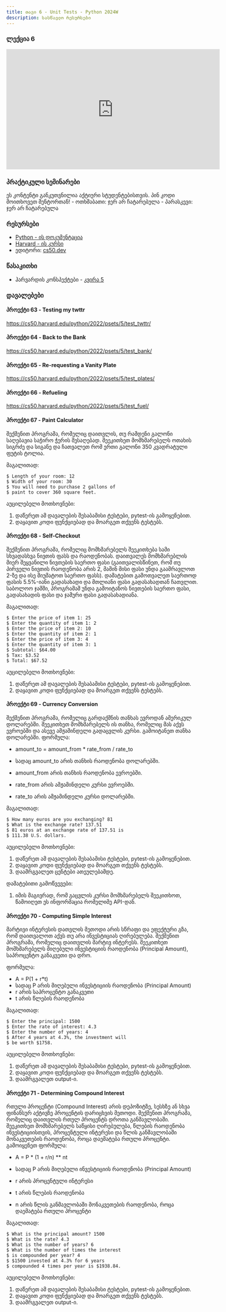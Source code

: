 ```yaml
---
title: თავი 6 - Unit Tests - Python 2024W
description: სასწავლო რესურსები
---
```


### ლექცია 6
<iframe width="560" height="315" src="https://www.youtube.com/embed/iW0dPtjcx1Y" title="YouTube video player" frameBorder="0" allow="accelerometer; autoplay; clipboard-write; encrypted-media; gyroscope; picture-in-picture; web-share" allowFullScreen></iframe>

### პრაქტიკული სემინარები

<Card>
<PinCodeProtectedContent>
    <Locked>
        ეს კონტენტი განკუთვნილია აქტიური სტუდენტებისთვის.
        პინ კოდი მოითხოვეთ მენტორთან!
    </Locked>
    <Unlocked>
        - ოთხშაბათი: ჯერ არ ჩატარებულა
        - პარასკევი: ჯერ არ ჩატარებულა
    </Unlocked>
</PinCodeProtectedContent>
</Card>


### რესურსები
- [Python - ის დოკუმენტაცია](https://docs.python.org/3/library/)
- [Harvard - ის კურსი](https://cs50.harvard.edu/python/2022/)
- ედიტორი: [cs50.dev](https://cs50.dev/)

### წასაკითხი
- ჰარვარდის კონსპექტები - [კვირა 5](https://cs50.harvard.edu/python/2022/notes/5/)

### დავალებები

#### პროექტი 63 - Testing my twttr
https://cs50.harvard.edu/python/2022/psets/5/test_twttr/

#### პროექტი 64 - Back to the Bank
https://cs50.harvard.edu/python/2022/psets/5/test_bank/

#### პროექტი 65 - Re-requesting a Vanity Plate
https://cs50.harvard.edu/python/2022/psets/5/test_plates/

#### პროექტი 66 - Refueling
https://cs50.harvard.edu/python/2022/psets/5/test_fuel/

#### პროექტი 67 - Paint Calculator

შექმენით პროგრამა, რომელიც დაითვლის, თუ რამდენი გალონი საღებავია საჭირო ჭერის შესაღებად.
შეეკითხეთ მომხმარებელს ოთახის სიგრძე და სიგანე და ჩათვალეთ რომ ერთი გალონი 350 კვადრატული ფუტის ტოლია.

მაგალითად:
```shell
$ Length of your room: 12
$ Width of your room: 30
$ You will need to purchase 2 gallons of
$ paint to cover 360 square feet.
```

აუცილებელი მოთხოვნები:
1. დაწერეთ ამ დავალების შესაბამისი ტესტები, pytest-ის გამოყენებით.
1. დაყავით კოდი ფუნქციებად და მოარგეთ თქვენს ტესტებს.

<ExerciseCard exerciseId="paint">
</ExerciseCard>

#### პროექტი 68 - Self-Checkout

შექმენით პროგრამა, რომელიც მომხმარებელს შეეკითხება სამი სხვადასხვა ნივთის ფასს და რაოდენობას.
დაითვალეს მომხმარებლის მიერ შეყვანილი ნივთების საერთო ფასი (გაითვალისწინეთ, რომ თუ პირველი ნივთის რაოდენობა არის 2, მაშინ მისი ფასი უნდა გაამრავლოთ 2-ზე და ისე მიუმატოთ საერთო ფასს).
დამატებით გამოთვალეთ საერთოდ ფასის 5.5%-იანი გადასახადი და მთლიანი ფასი გადასახადთან ჩათვლით.
საბოლოო ჯამში, პროგრამამ უნდა გამოიტანოს ნივთების საერთო ფასი, გადასახადის ფასი და ჯამური ფასი გადასახადიანა.

მაგალითად:
```shell
$ Enter the price of item 1: 25
$ Enter the quantity of item 1: 2
$ Enter the price of item 2: 10
$ Enter the quantity of item 2: 1
$ Enter the price of item 3: 4
$ Enter the quantity of item 3: 1
$ Subtotal: $64.00
$ Tax: $3.52
$ Total: $67.52
```
აუცილებელი მოთხოვნები:
1. დაწერეთ ამ დავალების შესაბამისი ტესტები, pytest-ის გამოყენებით.
1. დაყავით კოდი ფუნქციებად და მოარგეთ თქვენს ტესტებს.

<ExerciseCard exerciseId="checkout">
</ExerciseCard>

#### პროექტი 69 - Currency Conversion

შექმენით პროგრამა, რომელიც გარდაქმნის თანხას ევროდან ამერიკულ დოლარებში. შეეკითხეთ მომხმარებელს ის თანხა, რომელიც მას აქვს ევროებში და ასევე ამჟამინდელი გადაცვლის კურსი.
გამოიტანეთ თანხა დოლარებში. ფორმულა:

- amount_to = amount_from * rate_from / rate_to

- სადაც amount_to არის თანხის რაოდენობა დოლარებში.
- amount_from არის თანხის რაოდენობა ევროებში.
- rate_from არის ამჟამინდელი კურსი ევროებში.
- rate_to არის ამჟამინდელი კურსი დოლარებში.

მაგალითად:
```shell
$ How many euros are you exchanging? 81
$ What is the exchange rate? 137.51
$ 81 euros at an exchange rate of 137.51 is
$ 111.38 U.S. dollars.
```

აუცილებელი მოთხოვნები:
1. დაწერეთ ამ დავალების შესაბამისი ტესტები, pytest-ის გამოყენებით.
1. დაყავით კოდი ფუნქციებად და მოარგეთ თქვენს ტესტებს.
1. დაამრგვალეთ ცენტები ათეულებამდე.

დამატებითი გამოწვევები:
1. იმის მაგივრად, რომ გაცვლის კურსი მომხმარებელს შეეკითხოთ, წამოიღეთ ეს ინფორმაცია რომელიმე API-დან.

<ExerciseCard exerciseId="currency">
</ExerciseCard>

#### პროექტი 70 - Computing Simple Interest

მარტივი ინტერესის დათვლის მეთოდი არის სწრაფი და ეფექტური გზა, რომ დაითვალოთ აქვს თუ არა ინვესტიციას ღირებულება.
შექმენით პროგრამა, რომელიც დაითვლის მარტივ ინტერესს. შეეკითხეთ მომხმარებელს მიღებული ინვესტიციის რაოდენობა (Principal Amount), საპროცენტო განაკვეთი და დრო.

ფორმულა:

- A = P(1 + r*t)
- სადაც P არის მიღებული ინვესტიციის რაოდენობა (Principal Amount)
- r არის საპროცენტო განაკვეთი
- t არის წლების რაოდენობა

მაგალითად:
```shell
$ Enter the principal: 1500
$ Enter the rate of interest: 4.3
$ Enter the number of years: 4
$ After 4 years at 4.3%, the investment will
$ be worth $1758.
```

აუცილებელი მოთხოვნები:
1. დაწერეთ ამ დავალების შესაბამისი ტესტები, pytest-ის გამოყენებით.
1. დაყავით კოდი ფუნქციებად და მოარგეთ თქვენს ტესტებს.
1. დაამრგვალეთ output-ი.

<ExerciseCard exerciseId="interest">
</ExerciseCard>

#### პროექტი 71 - Determining Compound Interest
რთული პროცენტი (Compound Interest) არის დეპოზიტზე, სესხზე ან სხვა ფინანსურ აქტივზე პროცენტის დარიცხვის მეთოდი.
შექმენით პროგრამა, რომელიც დაითვლის რთულ პროცენტს დროთა განმავლობაში.
შეეკითხეთ მომხმარებელს საწყისი ღირებულება, წლების რაოდენობა ინვესტიციისთვის, პროცენტული ინტერესი და წლის განმავლობაში მონაკვეთების რაოდენობა, როცა დაემატება რთული პროცენტი.
გამოიყენეთ ფორმულა:

- A = P * (1 + r/n) ** nt

- სადაც P არის მიღებული ინვესტიციის რაოდენობა (Principal Amount)
- r არის პროცენტული ინტერესი
- t არის წლების რაოდენობა
- n არის წლის განმავლობაში მონაკვეთების რაოდენობა, როცა დაემატება რთული პროცენტი

მაგალითად:
```shell
$ What is the principal amount? 1500
$ What is the rate? 4.3
$ What is the number of years? 6
$ What is the number of times the interest
$ is compounded per year? 4
$ $1500 invested at 4.3% for 6 years
$ compounded 4 times per year is $1938.84.
```

აუცილებელი მოთხოვნები:
1. დაწერეთ ამ დავალების შესაბამისი ტესტები, pytest-ის გამოყენებით.
1. დაყავით კოდი ფუნქციებად და მოარგეთ თქვენს ტესტებს.
1. დაამრგვალეთ output-ი.

<ExerciseCard exerciseId="compound">
</ExerciseCard>